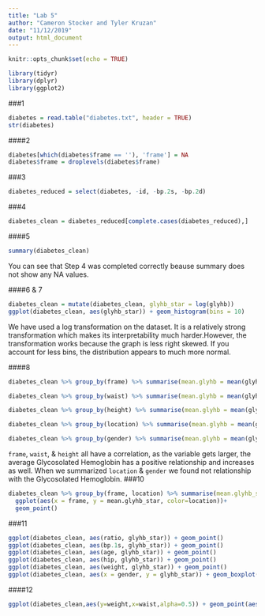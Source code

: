 ```yaml
---
title: "Lab 5"
author: "Cameron Stocker and Tyler Kruzan"
date: "11/12/2019"
output: html_document
---
```


```r
knitr::opts_chunk$set(echo = TRUE)
```


```r
library(tidyr)
library(dplyr)
library(ggplot2)
```

###1
```r
diabetes = read.table("diabetes.txt", header = TRUE)
str(diabetes)
```
####2
```r
diabetes[which(diabetes$frame == ''), 'frame'] = NA
diabetes$frame = droplevels(diabetes$frame)
```
###3
```r
diabetes_reduced = select(diabetes, -id, -bp.2s, -bp.2d)
```
###4
```r
diabetes_clean = diabetes_reduced[complete.cases(diabetes_reduced),]
```
####5
```r
summary(diabetes_clean)
```
You can see that Step 4 was completed correctly beause summary does not show any NA values. 

####6 & 7
```r
diabetes_clean = mutate(diabetes_clean, glyhb_star = log(glyhb))
ggplot(diabetes_clean, aes(glyhb_star)) + geom_histogram(bins = 10)
```

We have used a log transformation on the dataset. It is a relatively strong transformation which makes its interpretability much harder.However, the transformation works because the graph is less right skewed. If you account for less bins, the distribution appears to much more normal.

####8 
```r
diabetes_clean %>% group_by(frame) %>% summarise(mean.glyhb = mean(glyhb_star))

diabetes_clean %>% group_by(waist) %>% summarise(mean.glyhb = mean(glyhb_star))

diabetes_clean %>% group_by(height) %>% summarise(mean.glyhb = mean(glyhb_star))

diabetes_clean %>% group_by(location) %>% summarise(mean.glyhb = mean(glyhb_star))

diabetes_clean %>% group_by(gender) %>% summarise(mean.glyhb = mean(glyhb_star))
```

`frame`, `waist`, & `height` all have a correlation, as the variable gets larger, the average Glycosolated Hemoglobin has a positive relationship and increases as well. When we summarized `location` & `gender` we found not relationship with the Glycosolated Hemoglobin. 
###10
```r
diabetes_clean %>% group_by(frame, location) %>% summarise(mean.glyhb_star=mean(glyhb_star)) %>%
  ggplot(aes(x = frame, y = mean.glyhb_star, color=location))+
  geom_point()
```
###11
```r
ggplot(diabetes_clean, aes(ratio, glyhb_star)) + geom_point()
ggplot(diabetes_clean, aes(bp.1s, glyhb_star)) + geom_point()
ggplot(diabetes_clean, aes(age, glyhb_star)) + geom_point()
ggplot(diabetes_clean, aes(hip, glyhb_star)) + geom_point()
ggplot(diabetes_clean, aes(weight, glyhb_star)) + geom_point()
ggplot(diabetes_clean, aes(x = gender, y = glyhb_star)) + geom_boxplot()
```
####12
```r
ggplot(diabetes_clean,aes(y=weight,x=waist,alpha=0.5)) + geom_point(aes(color = diabetes_clean$weight)) +  facet_wrap(~frame) +labs(title = "Weight & Waist Length by Frame Size", x = "Waist Length (inches)", y = "Weight (lbs)")
```
